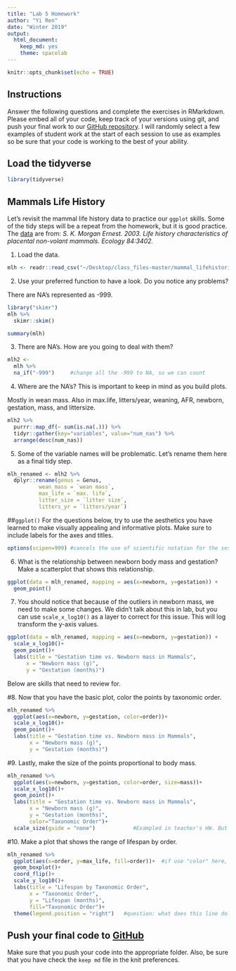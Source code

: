 ```yaml
---
title: "Lab 5 Homework"
author: "Yi Ren"
date: "Winter 2019"
output:
  html_document:
    keep_md: yes
    theme: spacelab
---
```


```r
knitr::opts_chunk$set(echo = TRUE)
```

## Instructions
Answer the following questions and complete the exercises in RMarkdown. Please embed all of your code, keep track of your versions using git, and push your final work to our [GitHub repository](https://github.com/FRS417-DataScienceBiologists). I will randomly select a few examples of student work at the start of each session to use as examples so be sure that your code is working to the best of your ability.

## Load the tidyverse
```r
library(tidyverse)
```

## Mammals Life History
Let's revisit the mammal life history data to practice our `ggplot` skills. Some of the tidy steps will be a repeat from the homework, but it is good practice. The [data](http://esapubs.org/archive/ecol/E084/093/) are from: *S. K. Morgan Ernest. 2003. Life history characteristics of placental non-volant mammals. Ecology 84:3402.*

1. Load the data.
```r
mlh <- readr::read_csv("~/Desktop/class_files-master/mammal_lifehistories_v2.csv")
```


2. Use your preferred function to have a look. Do you notice any problems?

There are NA's represented as -999.

```r
library("skimr")
mlh %>% 
  skimr::skim()
```

```r
summary(mlh)
```

3. There are NA's. How are you going to deal with them?

```r
mlh2 <-
  mlh %>% 
  na_if("-999")     #change all the -999 to NA, so we can count
```

4. Where are the NA's? This is important to keep in mind as you build plots.

Mostly in wean mass. Also in max.life, litters/year, weaning, AFR, newborn, gestation, mass, and littersize.

```r
mlh2 %>%   
  purrr::map_df(~ sum(is.na(.))) %>% 
  tidyr::gather(key="variables", value="num_nas") %>% 
  arrange(desc(num_nas))
```

5. Some of the variable names will be problematic. Let's rename them here as a final tidy step.

```r
mlh_renamed <- mlh2 %>% 
  dplyr::rename(genus = Genus,
          wean_mass = `wean mass`,
          max_life = `max. life`,
          litter_size = `litter size`,
          litters_yr = `litters/year`)
```



##`ggplot()`
For the questions below, try to use the aesthetics you have learned to make visually appealing and informative plots. Make sure to include labels for the axes and titles.
```r
options(scipen=999) #cancels the use of scientific notation for the session
```

6. What is the relationship between newborn body mass and gestation? Make a scatterplot that shows this relationship. 

```r
ggplot(data = mlh_renamed, mapping = aes(x=newborn, y=gestation)) +
  geom_point()
```



7. You should notice that because of the outliers in newborn mass, we need to make some changes. We didn't talk about this in lab, but you can use `scale_x_log10()` as a layer to correct for this issue. This will log transform the y-axis values.

```r
ggplot(data = mlh_renamed, mapping = aes(x=newborn, y=gestation)) +
  scale_x_log10()+
  geom_point()+
  labs(title = "Gestation time vs. Newborn mass in Mammals",
      x = "Newborn mass (g)",
      y = "Gestation (months)")
```


Below are skills that need to review for. 

#8. Now that you have the basic plot, color the points by taxonomic order.

```r
mlh_renamed %>%
  ggplot(aes(x=newborn, y=gestation, color=order))+
  scale_x_log10()+
  geom_point()+
  labs(title = "Gestation time vs. Newborn mass in Mammals",
       x = "Newborn mass (g)",
       y = "Gestation (months)")
```


#9. Lastly, make the size of the points proportional to body mass.

```r
mlh_renamed %>%
  ggplot(aes(x=newborn, y=gestation, color=order, size=mass))+
  scale_x_log10()+
  geom_point()+
  labs(title = "Gestation time vs. Newborn mass in Mammals",
       x = "Newborn mass (g)",
       y = "Gestation (months)",
       color="Taxonomic Order")+
  scale_size(guide = "none")            #Exampled in teacher's HW. But what does this do? 
```



#10. Make a plot that shows the range of lifespan by order.

```r
mlh_renamed %>% 
  ggplot(aes(x=order, y=max_life, fill=order))+  #if use "color" here, the box edge gets colored
  geom_boxplot()+
  coord_flip()+
  scale_y_log10()+
  labs(title = "Lifespan by Taxonomic Order",
       x = "Taxonomic Order",
       y = "Lifespan (months)",
       fill="Taxonomic Order")+
  theme(legend.position = "right")   #question: what does this line do?

```



## Push your final code to [GitHub](https://github.com/FRS417-DataScienceBiologists)
Make sure that you push your code into the appropriate folder. Also, be sure that you have check the `keep md` file in the knit preferences.